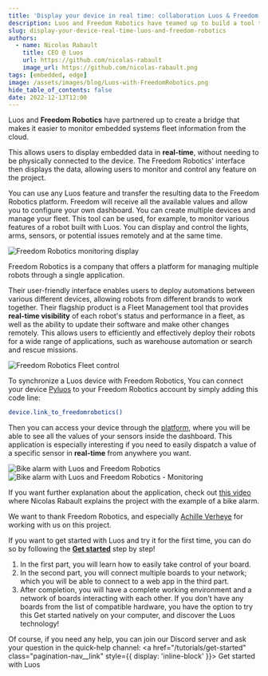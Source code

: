 ```yaml
---
title: 'Display your device in real time: collaboration Luos & Freedom Robotics'
description: Luos and Freedom Robotics have teamed up to build a tool that is able to easily connect a sensor to a project, allowing users to see the data being collected in real-time.
slug: display-your-device-real-time-luos-and-freedom-robotics
authors:
  - name: Nicolas Rabault
    title: CEO @ Luos
    url: https://github.com/nicolas-rabault
    image_url: https://github.com/nicolas-rabault.png
tags: [embedded, edge]
image: /assets/images/blog/Luos-with-FreedomRobotics.png
hide_table_of_contents: false
date: 2022-12-13T12:00
---
```



Luos and **Freedom Robotics** have partnered up to create a bridge that makes it easier to monitor embedded systems fleet information from the cloud.

<!--truncate-->

This allows users to display embedded data in **real-time**, without needing to be physically connected to the device. The Freedom Robotics' interface then displays the data, allowing users to monitor and control any feature on the project.

You can use any Luos feature and transfer the resulting data to the Freedom Robotics platform. Freedom will receive all the available values and allow you to configure your own dashboard. You can create multiple devices and manage your fleet. This tool can be used, for example, to monitor various features of a robot built with Luos. You can display and control the lights, arms, sensors, or potential issues remotely and at the same time.

![Freedom Robotics monitoring display](/assets/images/blog/Freedom-Robotics-monitoring-display-luos.png)

Freedom Robotics is a company that offers a platform for managing multiple robots through a single application. 

Their user-friendly interface enables users to deploy automations between various different devices, allowing robots from different brands to work together. Their flagship product is a Fleet Management tool that provides **real-time visibility** of each robot's status and performance in a fleet, as well as the ability to update their software and make other changes remotely. This allows users to efficiently and effectively deploy their robots for a wide range of applications, such as warehouse automation or search and rescue missions.

![Freedom Robotics Fleet control](/assets/images/blog/Freedom-Robotics-Fleet-control-luos.png)

To synchronize a Luos device with Freedom Robotics, You can connect your device [Pyluos](/docs/integrations/pyluos) to your Freedom Robotics account by simply adding this code line:
```bash
device.link_to_freedomrobotics()
```

Then you can access your device through the <a href="https://www.freedomrobotics.com/" rel="external nofollow">platform</a>, where you will be able to see all the values of your sensors inside the dashboard. This application is especially interesting if you need to easily dispatch a value of a specific sensor in **real-time** from anywhere you want.

![Bike alarm with Luos and Freedom Robotics](/assets/images/blog/Bike-alarm-luos-freedom-robotics.png)
![Bike alarm with Luos and Freedom Robotics - Monitoring](/assets/images/blog/Bike-alarm-luos-freedom-robotics-monitoring.png)

If you want further explanation about the application, check out <a href="https://www.linkedin.com/posts/nicolas-rabault-_developers-sensor-embedded-activity-6983806057433198592-s0dc/?utm_source=share&utm_medium=member_desktop" rel="external nofollow">this video</a> where Nicolas Rabault explains the project with the example of a bike alarm.

We want to thank Freedom Robotics, and especially <a href="https://www.linkedin.com/in/ACoAABb6z4MBpcrsm_18v8-VlViMc_soR-uA9A4" rel="external nofollow">Achille Verheye</a> for working with us on this project. 

If you want to get started with Luos and try it for the first time, you can do so by following the **[Get started](/tutorials/get-started)** step by step! 

1. In the first part, you will learn how to easily take control of your board. 
2. In the second part, you will connect multiple boards to your network; which you will be able to connect to a web app in the third part. 
3. After completion, you will have a complete working environment and a network of boards interacting with each other. If you don't have any boards from the list of compatible hardware, you have the option to try this Get started natively on your computer, and discover the Luos technology!

Of course, if you need any help, you can join our Discord server and ask your question in the quick-help channel:
<a href="/tutorials/get-started" class="pagination-nav__link" style={{ display: 'inline-block' }}>
  Get started with Luos
</a>
